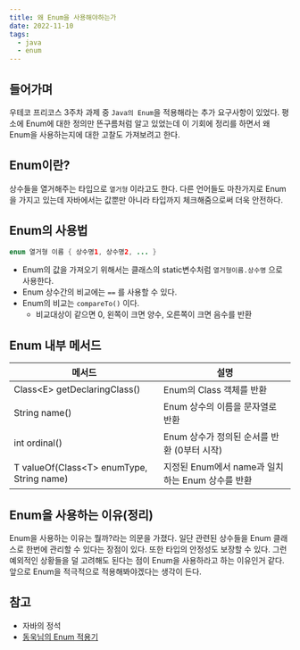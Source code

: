 ```yaml
---
title: 왜 Enum을 사용해야하는가
date: 2022-11-10
tags:
  - java
  - enum
---
```


## 들어가며

우테코 프리코스 3주차 과제 중 `Java의 Enum`을 적용해라는 추가 요구사항이 있었다. 평소에 Enum에 대한 정의만 뜬구름처럼 알고 있었는데 이 기회에 정리를 하면서 왜 Enum을 사용하는지에 대한 고찰도 가져보려고 한다.

## Enum이란?

상수들을 열거해주는 타입으로 `열거형` 이라고도 한다. 다른 언어들도 마찬가지로 Enum을 가지고 있는데 자바에서는 값뿐만 아니라 타입까지 체크해줌으로써 더욱 안전하다.

## Enum의 사용법

```java
enum 열거형 이름 { 상수명1, 상수명2, ... }
```

- Enum의 값을 가져오기 위해서는 클래스의 static변수처럼 `열거형이름.상수명` 으로 사용한다.
- Enum 상수간의 비교에는 `==` 를 사용할 수 있다.
- Enum의 비교는 `compareTo()` 이다.
    - 비교대상이 같으면 0, 왼쪽이 크면 양수, 오른쪽이 크면 음수를 반환

## Enum 내부 메서드

| 메서드 | 설명 |
| --- | --- |
| Class&#60;E&#62; getDeclaringClass() | Enum의 Class 객체를 반환 |
| String name() | Enum 상수의 이름을 문자열로 반환 |
| int ordinal() | Enum 상수가 정의된 순서를 반환 (0부터 시작) |
| T valueOf(Class&#60;T&#62; enumType, String name) | 지정된 Enum에서 name과 일치하는 Enum 상수를 반환 |

## Enum을 사용하는 이유(정리)

Enum을 사용하는 이유는 뭘까?라는 의문을 가졌다. 일단 관련된 상수들을 Enum 클래스로 한번에 관리할 수 있다는 장점이 있다. 
또한 타입의 안정성도 보장할 수 있다. 그런 예외적인 상황들을 덜 고려해도 된다는 점이 Enum을 사용하라고 하는 이유인거 같다.
앞으로 Enum을 적극적으로 적용해봐야겠다는 생각이 든다.

## 참고
- 자바의 정석
- [동욱님의 Enum 적용기](https://techblog.woowahan.com/2527/)